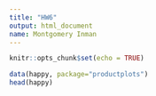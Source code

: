 ```yaml
---
title: "HW6"
output: html_document
name: Montgomery Inman
---
```


```r
knitr::opts_chunk$set(echo = TRUE)
```

```r
data(happy, package="productplots")
head(happy)
```

